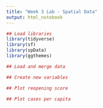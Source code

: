 ```yaml
---
title: "Week 3 Lab - Spatial Data"
output: html_notebook
---
```


```r
## Load libraries
library(tidyverse)
library(sf)
library(spData)
library(ggthemes)
```

```r
## Load and merge data

```

```r
## Create new variables

```

```r
## Plot reopening score

```

```r
## Plot cases per capita

```





